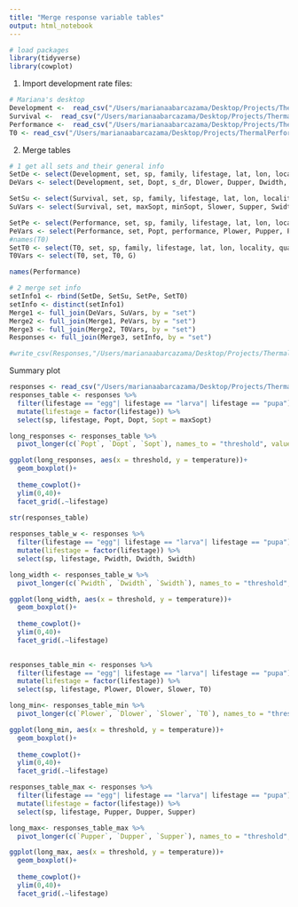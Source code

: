 ```yaml
---
title: "Merge response variable tables"
output: html_notebook
---
```



```r
# load packages
library(tidyverse)
library(cowplot)

```

1. Import development rate files:
```r
# Mariana's desktop
Development <-  read_csv("/Users/marianaabarcazama/Desktop/Projects/ThermalPerformance/Development.csv")
Survival <-  read_csv("/Users/marianaabarcazama/Desktop/Projects/ThermalPerformance/Survival.csv")
Performance <-  read_csv("/Users/marianaabarcazama/Desktop/Projects/ThermalPerformance/Performance.csv")
T0 <- read_csv("/Users/marianaabarcazama/Desktop/Projects/ThermalPerformance/T0-G.csv")
```


2. Merge tables 
```r
# 1 get all sets and their general info
SetDe <- select(Development, set, sp, family, lifestage, lat, lon, locality, quality)
DeVars <- select(Development, set, Dopt, s_dr, Dlower, Dupper, Dwidth, Max_dr)

SetSu <- select(Survival, set, sp, family, lifestage, lat, lon, locality, quality)
SuVars <- select(Survival, set, maxSopt, minSopt, Slower, Supper, Swidth)

SetPe <- select(Performance, set, sp, family, lifestage, lat, lon, locality, quality)
PeVars <- select(Performance, set, Popt, performance, Plower, Pupper, Pwidth)
#names(T0)
SetT0 <- select(T0, set, sp, family, lifestage, lat, lon, locality, quality)
T0Vars <- select(T0, set, T0, G)

names(Performance)

# 2 merge set info
setInfo1 <- rbind(SetDe, SetSu, SetPe, SetT0)
setInfo <- distinct(setInfo1)
Merge1 <- full_join(DeVars, SuVars, by = "set")
Merge2 <- full_join(Merge1, PeVars, by = "set")
Merge3 <- full_join(Merge2, T0Vars, by = "set")
Responses <- full_join(Merge3, setInfo, by = "set")

```


```r
#write_csv(Responses,"/Users/marianaabarcazama/Desktop/Projects/ThermalPerformance/ThermalResponsesII.csv")
```

Summary plot
```r
responses <- read_csv("/Users/marianaabarcazama/Desktop/Projects/ThermalPerformance/ThermalResponsesII.csv")
responses_table <- responses %>% 
  filter(lifestage == "egg"| lifestage == "larva"| lifestage == "pupa") %>% 
  mutate(lifestage = factor(lifestage)) %>% 
  select(sp, lifestage, Popt, Dopt, Sopt = maxSopt)

long_responses <- responses_table %>% 
  pivot_longer(c(`Popt`, `Dopt`, `Sopt`), names_to = "threshold", values_to = "temperature")

ggplot(long_responses, aes(x = threshold, y = temperature))+
  geom_boxplot()+
  
  theme_cowplot()+
  ylim(0,40)+
  facet_grid(.~lifestage)
  
str(responses_table)
```
```r
responses_table_w <- responses %>% 
  filter(lifestage == "egg"| lifestage == "larva"| lifestage == "pupa") %>% 
  mutate(lifestage = factor(lifestage)) %>% 
  select(sp, lifestage, Pwidth, Dwidth, Swidth)

long_width <- responses_table_w %>% 
  pivot_longer(c(`Pwidth`, `Dwidth`, `Swidth`), names_to = "threshold", values_to = "temperature")

ggplot(long_width, aes(x = threshold, y = temperature))+
  geom_boxplot()+
  
  theme_cowplot()+
  ylim(0,40)+
  facet_grid(.~lifestage)
  
```

```r
responses_table_min <- responses %>% 
  filter(lifestage == "egg"| lifestage == "larva"| lifestage == "pupa") %>% 
  mutate(lifestage = factor(lifestage)) %>% 
  select(sp, lifestage, Plower, Dlower, Slower, T0)

long_min<- responses_table_min %>% 
  pivot_longer(c(`Plower`, `Dlower`, `Slower`, `T0`), names_to = "threshold", values_to = "temperature")

ggplot(long_min, aes(x = threshold, y = temperature))+
  geom_boxplot()+
  
  theme_cowplot()+
  ylim(0,40)+
  facet_grid(.~lifestage)
```

```r
responses_table_max <- responses %>% 
  filter(lifestage == "egg"| lifestage == "larva"| lifestage == "pupa") %>% 
  mutate(lifestage = factor(lifestage)) %>% 
  select(sp, lifestage, Pupper, Dupper, Supper)

long_max<- responses_table_max %>% 
  pivot_longer(c(`Pupper`, `Dupper`, `Supper`), names_to = "threshold", values_to = "temperature")

ggplot(long_max, aes(x = threshold, y = temperature))+
  geom_boxplot()+
  
  theme_cowplot()+
  ylim(0,40)+
  facet_grid(.~lifestage)

```

